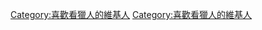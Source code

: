 {{Userbox
  |border-c = #000080
  |id = HUNTER × HUNTER
  |id-s = 9
  |id-c = #3598FE
  |info = 這個用戶是'''職業[[Hunter × Hunter|<span style="color:#ffff00;">獵人</span>]]'''。
  |info-c = #3598FE
  |info-s = 10
  |info-fc = #ffff00
}}
<includeonly>[[Category:喜歡看獵人的維基人]]</includeonly>
[[Category:喜歡看獵人的維基人]]